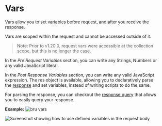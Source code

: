 # Vars

Vars allow you to set variables before request, and after you receive the response.

Vars are scoped within the request and cannot be accessed outside of it.

> Note: Prior to v1.20.0, request vars were accessible at the collection scope, but this is no longer the case.

In the *Pre Request Variables* section, you can write any Strings, Numbers or any valid JavaScript literal.

In the *Post Response Variables* section, you can write any valid JavaScript expression. The res object is available, allowing you to declaratively parse the [response](./javascript-reference#response) and set variables, instead of writing scripts to do the same.

For parsing the response, you can checkout the [response query](./response/response-object) that allows you to easily query your response.

**Example:**
![bru vars](/screenshots/vars.webp)

![Screenshot showing how to use defined variables in the request body](/screenshots/set-vars.webp)
